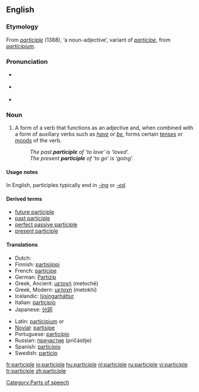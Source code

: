 ==English==

===Etymology===
From {{OF.}} ''[[#Old French|participle]]'' (1388), ‘a noun-adjective’, variant of ''[[participe]]'', from {{L.}} ''[[participium]]''.

===Pronunciation===
*{{italbrac|[[RP]]}} {{IPA|/ˈpɑːtɪsɪpəl/}}
*{{italbrac|US}} {{IPA|/ˈpɑːrtɪsɪpəl/}}
*{{audio|en-us-participle.ogg|Audio (US)}}

===Noun===
{{en-noun}}

# {{context|grammar}} A form of a verb that functions as an adjective and, when combined with a form of auxiliary verbs such as ''[[have]]'' or ''[[be]]'', forms certain [[tense]]s or [[mood]]s of the verb.
#: ''The past '''participle''' of ‘to love’ is ‘loved’.''
#: ''The present '''participle''' of ‘to go’ is ‘going’.''

====Usage notes====
In English, participles typically end in ''[[-ing]]'' or ''[[-ed]]''.

====Derived terms====
*[[future participle]]
*[[past participle]]
*[[perfect passive participle]]
*[[present participle]]

====Translations====
{{trans-top|verb form}}
*Dutch: {{t+|nl|deelwoord|n}}
*Finnish: [[partisiippi]]
*French: [[participe]] {{m}}
*German: [[Partizip]] {{n}}
*Greek, Ancient: [[μετοχή]] (metochē) {{f}}
*Greek, Modern: [[μετοχή]] (metokhí)
*Icelandic: [[lýsingarháttur]] {{m}}
*Italian: [[participio]] {{m}}
*Japanese: [[分詞]]
{{trans-mid}}
*Latin: [[participium]] {{m}} or {{n}}
*[[Novial]]: [[partisipe]]
*Portuguese: [[particípio]]
*Russian: [[причастие]] (pričástije) {{n}}
*Spanish: [[participio]] {{m}}
*Swedish: [[particip]] {{c}}
{{trans-bottom}}

[[Category:Parts of speech]]

[[fr:participle]]
[[io:participle]]
[[hu:participle]]
[[nl:participle]]
[[ru:participle]]
[[vi:participle]]
[[tr:participle]]
[[zh:participle]]